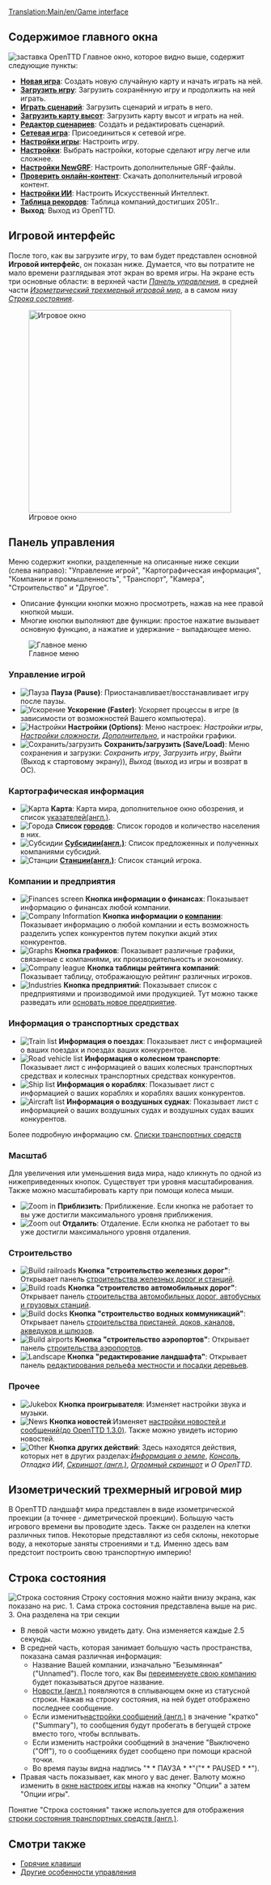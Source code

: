 {{ru/Необходимо сделать|поправить ссылки после перевода соответствующих страниц}}
[[Translation:Main/en/Game interface]]{{ru/Оглавление}}
==Содержимое главного окна==
[[File:ru/Intro screen.png|frame|center|заставка OpenTTD]]
Главное окно, которое видно выше, содержит следующие пункты:
* '''[[Main/ru/Новая игра|Новая игра]]''': Создать новую случайную карту и начать играть на ней.
* '''[[Main/ru/Сохранение игры|Загрузить игру]]''': Загрузить сохранённую игру и продолжить на ней играть.
* '''[[Main/ru/Сценарий|Играть сценарий]]''': Загрузить сценарий и играть в него.
* '''[[Main/ru/Карта высот|Загрузить карту высот]]''': Загрузить карту высот и играть на ней.
* '''[[Main/ru/Редактор сценариев|Редактор сценариев]]''': Создать и редактировать сценарий.
* '''[[Main/ru/Сетевая игра|Сетевая игра]]''': Присоединиться к сетевой игре.
* '''[[Main/ru/Окно настроек игры|Настройки игры]]''': Настроить игру.
* '''[[Main/ru/Расширенные настройки|Настройки]]''': Выбрать настройки, которые сделают игру легче или сложнее.
* '''[[Main/ru/Настройки NewGRF|Настройки NewGRF]]''': Настроить дополнительные GRF-файлы.
* '''[[Main/ru/Онлайн-контент|Проверить онлайн-контент]]''': Скачать дополнительный игровой контент.
* '''[[Main/ru/Настройки ИИ|Настройки ИИ]]''': Настроить Искусственный Интеллект.
* '''[[Main/ru/Таблица рекордов|Таблица рекордов]]''': Таблица компаний,достигших 2051г..
* '''Выход''': Выход из OpenTTD.

==Игровой интерфейс==
После того, как вы загрузите игру, то вам будет представлен основной '''Игровой интерфейс''', он показан ниже. Думается, что вы потратите не мало времени разглядывая этот экран во время игры. На экране есть три основные области: в верхней части ''[[Main/en/#Панель управления|Панель управления]]'', в средней части ''[[Main/en/#Изометрический трехмерный игровой мир|Изометрический трехмерный игровой мир]]'', а в самом низу ''[[Main/en/#Строка состояния|Строка состояния]]''.

[[File:en/Interface.png|thumb|none|400px|Игровое окно]]

==Панель управления==
Меню содержит кнопки, разделенные на описанные ниже секции (слева направо): "Управление игрой", "Картографическая информация", "Компании и промышленность", "Транспорт", "Камера", "Строительство" и "Другое".
* Описание функции кнопки можно просмотреть, нажав на нее правой кнопкой мыши.  
* Многие кнопки выполняют две функции: простое нажатие вызывает основную функцию, а нажатие и удержание - выпадающее меню.
[[File:en/Menu bar.png|none|frame|Главное меню]]

===Управление игрой===
*[[File:en/Manual html m7fd3f2df.png|Пауза]] '''Пауза (Pause)''': Приостанавливает/восстанавливает игру после паузы.
*[[File:en/Manual html m56d46b8f.png|Ускорение]] '''Ускорение (Faster)''': Ускоряет процессы в игре (в зависимости от возможностей Вашего компьютера).
*[[File:en/Manual html md7ebe52.png|Настройки]] '''Настройки (Options)''': Меню настроек: ''Настройки игры'', ''[[Main/ru/Сложность|Настройки сложности]]'', ''[[Main/ru/Расширенные настройки|Дополнительно]]'', и настройки графики.
*[[File:en/Manual html m3ad9dba5.png|Сохранить/загрузить]] '''Сохранить/загрузить (Save/Load)''': Меню сохранения и загрузки: ''Сохранить игру'', ''Загрузить игру'', ''Выйти'' (Выход к стартовому экрану)), ''Выход'' (выход из игры и возврат в ОС).

===Картографическая информация===
*[[File:en/Manual html m6cb2b7aa.png|Карта]] '''Карта''': Карта мира, дополнительное окно обозрения, и список [[Main/en/Signs|указателей(англ.)]].
*[[File:en/Manual html m58c015ad.png|Города]] '''Список [[Main/ru/Город|городов]]''': Список городов и количество населения в них.
*[[File:en/Manual html 54594ccb.png|Субсидии]] '''[[Main/en/Subsidy|Субсидии(англ.)]]''': Список предложенных и полученных компаниями субсидий.
*[[File:en/Manual html m791b53c3.png|Станции]] '''[[Main/en/Station list|Станции(англ.)]]''': Список станций игрока.

===Компании и предприятия===
*[[File:en/Manual html 63e6566d.png|Finances screen]] '''Кнопка информации о финансах''': Показывает информацию о финансах любой компании.
*[[File:en/Manual html 12e20f5b.png|Company Information]] '''Кнопка информации о [[Main/ru/Транспортная компания|компании]]''': Показывает информацию о любой компании и есть возможность разделить успех конкурентов путем покупки акций этих конкурентов.
*[[File:en/Manual html 36354981.png|Graphs]] '''Кнопка графиков''': Показывает различные графики, связанные с компаниями, их производительность и экономику.
*[[File:en/Manual html 2a553acb.png|Company league]] '''Кнопка таблицы рейтинга компаний''': Показывает таблицу, отображающую рейтинг различных игроков.
*[[File:en/Manual html m4d6ba21e.png|Industries]] '''Кнопка предприятий''': Показывает список с предприятиями и производимой ими продукцией. Тут можно также разведать или [[Main/en/Промышленность/Ru#Основание новых предприятий|основать новое предприятие]].

===Информация о транспортных средствах===
*[[File:en/Manual html m16a497ce.png|Train list]] '''Информация о поездах''': Показывает лист с информацией о ваших поездах и поездах ваших конкурентов.
*[[File:en/Manual html m3518e48c.png|Road vehicle list]] '''Информация о колесном транспорте''': Показывает лист с информацией о ваших колесных транспортных средствах и колесных транспортных средствах конкурентов.
*[[File:en/Manual html 53123a33.png|Ship list]] '''Информация о кораблях''': Показывает лист с информацией о ваших кораблях и кораблях ваших конкурентов.
*[[File:en/Manual html 442702e6.png|Aircraft list]] '''Информация о воздушных суднах''': Показывает лист с информацией о ваших воздушных судах и воздушных судах ваших конкурентов.

Более подробную информацию см. [[Main/ru/Списки транспортных средств|Списки транспортных средств]]

===Масштаб===
Для увеличения или уменьшения вида мира, надо кликнуть по одной из нижеприведенных кнопок. Существует три уровня масштабирования. Также можно масштабировать карту при помощи колеса мыши.
*[[File:en/Manual html 628b2aa3.png|Zoom in]] '''Приблизить''': Приближение. Если кнопка не работает то вы уже достигли максимального уровня приближения.
*[[File:en/Manual html m55168bcb.png|Zoom out]] '''Отдалить''': Отдаление. Если кнопка не работает то вы уже достигли максимального уровня отдаления.

===Строительство===
*[[File:en/Manual html m772c5b23.png|Build railroads]] '''Кнопка "строительство железных дорог"''': Открывает панель [[Main/ru/Железнодорожное строительство|строительства железных дорог и станций]].
*[[File:en/Manual html ma6d6c8c.png|Build roads]] '''Кнопка "строителство автомобильных дорог"''': Открывает панель [[Main/ru/Автодороги|строительства автомобильных дорог, автобусных и грузовых станций]].
*[[File:en/Manual html m2cc0c4cd.png|Build docks]] '''Кнопка "строительство водных коммуникаций"''': Открывает панель [[Main/ru/Водоканалы|строительства пристаней, доков, каналов, акведуков и шлюзов]].
*[[File:en/Manual html 1ae92703.png|Build airports]] '''Кнопка "строительство аэропортов"''': Открывает панель [[Main/ru/Постройка аэропорта|строительства аэропортов]].
*[[File:en/Manual html m233f8633.png|Landscape]] '''Кнопка "редактирование ландшафта"''': Открывает панель [[Main/ru/Ландшафтный дизайн|редактирования рельефа местности и поcадки деревьев]].

===Прочее===
*[[File:en/Manual html m6a2249c4.png|Jukebox]] '''Кнопка проигрывателя''': Изменяет настройки звука и музыки.
*[[File:en/Manual html 2a55c3aa.png|News]] '''Кнопка новостей''':Изменяет [[Main/en/Message settings|настройки новостей и сообщений(до OpenTTD 1.3.0)]]. Также можно увидеть историю новостей.
*[[File:en/Manual html 51cda05b.png|Other]] '''Кнопка других действий''': Здесь находятся действия, которых нет в других разделах:''[[Main/ru/Информация о земле|Информация о земле]]'', ''[[Main/ru/Консоль|Консоль]]'', ''Отладка ИИ'', ''[[Main/en/Screenshot|Скриншот (англ.)]]'', ''[[Main/en/Screenshot|Огромный скриншот]]'' и ''О OpenTTD''.

==Изометрический трехмерный игровой мир==
В OpenTTD ландшафт мира представлен в виде изометрической проекции (а точнее - диметрической проекции). Большую часть игрового времени вы проводите здесь. Также он разделен на клетки различных типов. Некоторые представляют из себя склоны, некоторые воду, а некоторые заняты строениями и т.д. Именно здесь вам предстоит построить свою транспортную империю!

==Строка состояния==
[[File:en/Status-bar.png|none|frame|Строка состояния]]
Строку состояния можно найти внизу экрана, как показано на рис. 1. Сама строка состояния представлена выше на рис. 3. Она разделена на три секции
*В левой части можно увидеть дату. Она изменяется каждые 2.5 секунды.
*В средней часть, которая занимает большую часть пространства, показана самая различная информация:
**Название Вашей компании, изначально "Безымянная" ("Unnamed"). После того, как Вы [[Main/ru/Транспортная компания|переименуете свою компанию]] будет показываться другое название. 
**[[Main/en/News messages|Новости (англ.)]] появляются в сплывающем окне из статусной строки. Нажав на строку состояния, на ней будет отображено последнее сообщение.
**Если изменить[[Main/en/Message settings|настройки сообщений (англ.)]] в значение "кратко"("Summary"), то сообщения будут пробегать в бегущей строке вместо того, чтобы всплывать.
**Если изменить настройки сообщений в значение "Выключено ("Off"), то о сообщениях будет сообщено при помощи красной точки.
**Во время паузы видна надпись "* * ПАУЗА * *"("* * PAUSED * *").
*Правая часть показывает, как много у вас денег. Валюту можно изменить в [[Main/ru/Окно настроек игры|окне настроек игры]] нажав на кнопку "Опции" а затем "Опции игры".

Понятие "Строка состояния" также используется для отображения [[Main/en/Status bar|строки состояния транспортных средств (англ.)]].

==Смотри также==
* [[Main/ru/Горячие клавиши|Горячие клавиши]]
* [[Main/ru/Другие особенности управления|Другие особенности управления]]